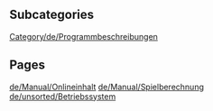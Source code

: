 
== Subcategories ==
[[Category/de/Programmbeschreibungen]]

== Pages ==
[[de/Manual/Onlineinhalt]]
[[de/Manual/Spielberechnung]]
[[de/unsorted/Betriebssystem]]
